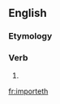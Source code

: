 ==English==

===Etymology===
{{suffix|import|eth|lang=en}}

===Verb===
{{en-verb form}}

# {{en-archaic third-person singular of|import}}

[[fr:importeth]]